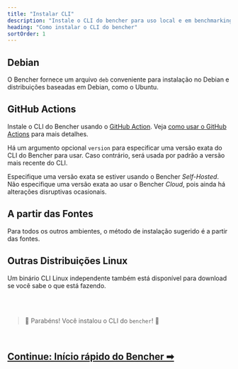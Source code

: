 ```yaml
---
title: "Instalar CLI"
description: "Instale o CLI do bencher para uso local e em benchmarking contínuo"
heading: "Como instalar o CLI do bencher"
sortOrder: 1
---
```



## Debian

O Bencher fornece um arquivo `deb` conveniente para instalação no Debian
e distribuições baseadas em Debian, como o Ubuntu.

<CliDebian />

## GitHub Actions

Instale o CLI do Bencher usando o [GitHub Action](https://github.com/marketplace/actions/bencher-cli).
Veja [como usar o GitHub Actions](/pt/docs/how-to/github-actions/) para mais detalhes.

<CliGitHubActions />

Há um argumento opcional `version` para especificar uma versão exata do CLI do Bencher para usar.
Caso contrário, será usada por padrão a versão mais recente do CLI.

<CliGitHubActionsVersion />

Especifique uma versão exata se estiver usando o Bencher *Self-Hosted*.
Não especifique uma versão exata ao usar o Bencher *Cloud*, pois ainda há alterações disruptivas ocasionais.

## A partir das Fontes

Para todos os outros ambientes, o método de instalação sugerido é a partir das fontes.

<CliFromSource />

## Outras Distribuições Linux

Um binário CLI Linux independente também está disponível para download
se você sabe o que está fazendo.

<CliOtherLinux />

<br/>
<br/>

> 🐰 Parabéns! Você instalou o CLI do <code>bencher</code>! 🎉

<br/>

<h2><a href="/pt/docs/tutorial/quick-start/">Continue: Início rápido do Bencher ➡</a></h2>